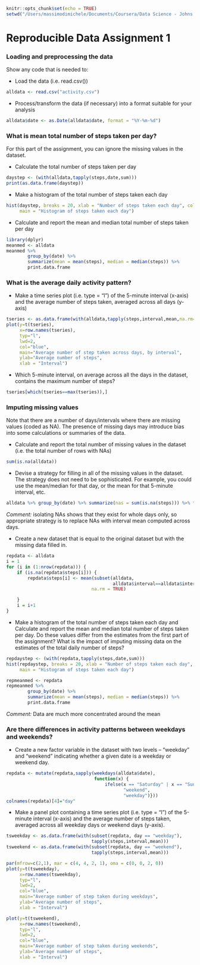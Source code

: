 

```r
knitr::opts_chunk$set(echo = TRUE)
setwd("/Users/massimodimichele/Documents/Coursera/Data Science - Johns Hopkins/5 - Reproducible Research/Week 2/Assignment")
```

# Reproducible Data Assignment 1

### Loading and preprocessing the data

Show any code that is needed to: 

- Load the data (i.e. read.csv())

```r
alldata <- read.csv("activity.csv")
```

- Process/transform the data (if necessary) into a format suitable for your analysis

```r
alldata$date <- as.Date(alldata$date, format = "%Y-%m-%d")
```

### What is mean total number of steps taken per day?

For this part of the assignment, you can ignore the missing values in the dataset.

- Calculate the total number of steps taken per day

```r
daystep <- (with(alldata,tapply(steps,date,sum)))
print(as.data.frame(daystep))
```

- Make a histogram of the total number of steps taken each day

```r
hist(daystep, breaks = 20, xlab = "Number of steps taken each day", col = "red",
     main = "Histogram of steps taken each day")
```

- Calculate and report the mean and median total number of steps taken per day

```r
library(dplyr)
meanmed <- alldata
meanmed %>% 
        group_by(date) %>% 
        summarize(mean = mean(steps), median = median(steps)) %>% 
        print.data.frame
```

### What is the average daily activity pattern?

- Make a time series plot (i.e. type = "l") of the 5-minute interval (x-axis) and the average number of steps taken, averaged across all days (y-axis)

```r
tseries <- as.data.frame(with(alldata,tapply(steps,interval,mean,na.rm=TRUE)))
plot(y=t(tseries),
     x=row.names(tseries),
     typ="l",
     lwd=2,
     col="blue",
     main="Average number of step taken across days, by interval", 
     ylab="Average number of steps", 
     xlab = "Interval")
```

- Which 5-minute interval, on average across all the days in the dataset, contains the maximum number of steps?

```r
tseries[which(tseries==max(tseries)),]
```

### Imputing missing values

Note that there are a number of days/intervals where there are missing values (coded as NA). The presence of missing days may introduce bias into some calculations or summaries of the data.

- Calculate and report the total number of missing values in the dataset (i.e. the total number of rows with NAs)

```r
sum(is.na(alldata))
```

- Devise a strategy for filling in all of the missing values in the dataset. The strategy does not need to be sophisticated. For example, you could use the mean/median for that day, or the mean for that 5-minute interval, etc.

```r
alldata %>% group_by(date) %>% summarize(nas = sum(is.na(steps))) %>% filter(nas>0)
```

*Comment:*  isolating NAs shows that they exist for whole days only, so appropriate strategy is to replace NAs with interval mean computed across days.

- Create a new dataset that is equal to the original dataset but with the missing data filled in.

```r
repdata <- alldata    
i = 1    
for (i in (1:nrow(repdata))) {
    if (is.na(repdata$steps[i])) {
        repdata$steps[i] <- mean(subset(alldata,
                                        alldata$interval==alldata$interval[i])[,1], 
                                na.rm = TRUE)

    }
    i = i+1
}
```

- Make a histogram of the total number of steps taken each day and Calculate and report the mean and median total number of steps taken per day. Do these values differ from the estimates from the first part of the assignment? What is the impact of imputing missing data on the estimates of the total daily number of steps?

```r
repdaystep <- (with(repdata,tapply(steps,date,sum)))
hist(repdaystep, breaks = 20, xlab = "Number of steps taken each day", col = "red",
     main = "Histogram of steps taken each day")
```

```r
repmeanmed <- repdata
repmeanmed %>% 
        group_by(date) %>% 
        summarize(mean = mean(steps), median = median(steps)) %>% 
        print.data.frame
```

*Comment:* Data are much more concentrated around the mean

### Are there differences in activity patterns between weekdays and weekends?

- Create a new factor variable in the dataset with two levels -- "weekday" and "weekend" indicating whether a given date is a weekday or weekend day.

```r
repdata <- mutate(repdata,sapply(weekdays(alldata$date), 
                                 function(x) {
                                     ifelse(x == "Saturday" | x == "Sunday", 
                                            "weekend",
                                            "weekday")}))
colnames(repdata)[4]="day"
```

- Make a panel plot containing a time series plot (i.e. type = "l") of the 5-minute interval (x-axis) and the average number of steps taken, averaged across all weekday days or weekend days (y-axis).

```r
tsweekday <- as.data.frame(with(subset(repdata, day == "weekday"),
                                tapply(steps,interval,mean)))
tsweekend <- as.data.frame(with(subset(repdata, day == "weekend"),
                                tapply(steps,interval,mean)))

par(mfrow=c(2,1), mar = c(4, 4, 2, 1), oma = c(0, 0, 2, 0))
plot(y=t(tsweekday),
     x=row.names(tsweekday),
     typ="l",
     lwd=2,
     col="blue",
     main="Average number of step taken during weekdays", 
     ylab="Average number of steps", 
     xlab = "Interval")

plot(y=t(tsweekend),
     x=row.names(tsweekend),
     typ="l",
     lwd=2,
     col="blue",
     main="Average number of step taken during weekends", 
     ylab="Average number of steps", 
     xlab = "Interval")
```

